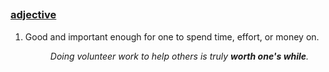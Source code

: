 =={{En}}==
===[[adjective]]===
#Good and important enough for one to spend time, effort, or money on. 
#:''Doing volunteer work to help others is truly '''worth one's while'''.''